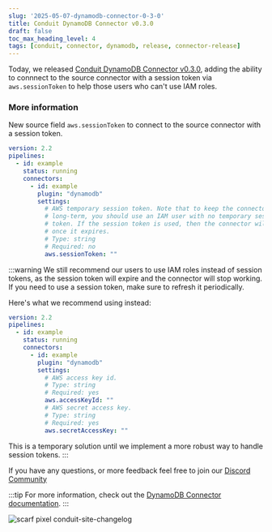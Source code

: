 ```yaml
---
slug: '2025-05-07-dynamodb-connector-0-3-0'
title: Conduit DynamoDB Connector v0.3.0
draft: false
toc_max_heading_level: 4
tags: [conduit, connector, dynamodb, release, connector-release]
---
```


Today, we released [Conduit DynamoDB Connector v0.3.0](https://github.com/conduitio-labs/conduit-connector-dynamodb/releases/tag/v0.3.0), adding the ability to connnect to the source connector with a session token via `aws.sessionToken` to help those users who can't use IAM roles.

<!--truncate-->

### More information

New source field `aws.sessionToken` to connect to the source connector with a session token. 

```yaml
version: 2.2
pipelines:
  - id: example
    status: running
    connectors:
      - id: example
        plugin: "dynamodb"
        settings:
          # AWS temporary session token. Note that to keep the connector running
          # long-term, you should use an IAM user with no temporary session
          # token. If the session token is used, then the connector will fail
          # once it expires.
          # Type: string
          # Required: no
          aws.sessionToken: ""
```

:::warning
We still recommend our users to use IAM roles instead of session tokens, as the session token will expire and the connector will stop working. If you need to use a session token, make sure to refresh it periodically.

Here's what we recommend using instead: 

```yaml
version: 2.2
pipelines:
  - id: example
    status: running
    connectors:
      - id: example
        plugin: "dynamodb"
        settings:
          # AWS access key id.
          # Type: string
          # Required: yes
          aws.accessKeyId: ""
          # AWS secret access key.
          # Type: string
          # Required: yes
          aws.secretAccessKey: ""
```

This is a temporary solution until we implement a more robust way to handle session tokens.
:::

If you have any questions, or more feedback feel free to join our [Discord Community](https://discord.meroxa.com/)

:::tip
For more information, check out the [DynamoDB Connector documentation](/docs/using/connectors/list/dynamodb).
:::

![scarf pixel conduit-site-changelog](https://static.scarf.sh/a.png?x-pxid=b43cda70-9a98-4938-8857-471cc05e99c5)

